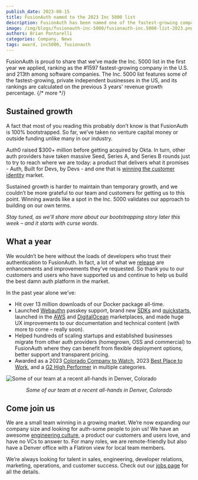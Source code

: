 ```yaml
---
publish_date: 2023-08-15
title: FusionAuth named to the 2023 Inc 5000 list
description: FusionAuth has been named one of the fastest-growing companies in the United States with 354% revenue growth in the past 3 years. 
image: /img/blogs/fusionauth-inc-5000/fusionauth-inc.5000-list-2023.png
authors: Brian Pontarelli
categories: Company, News
tags: award, inc5000, fusionauth
---
```

FusionAuth is proud to share that we’ve made the Inc. 5000 list in the first year we applied, ranking as the #1597 fastest-growing company in the U.S. and 213th among software companies. The Inc. 5000 list features some of the fastest-growing, private independent businesses in the US, and its rankings are calculated on the previous 3 years' revenue growth percentage. 
{/* more */}
## Sustained growth
A fact that most of you reading this probably don’t know is that FusionAuth is 100% bootstrapped. So far, we’ve taken no venture capital money or outside funding unlike many in our industry. 

Auth0 raised $300+ million before getting acquired by Okta. In turn, other auth providers have taken massive Seed, Series A, and Series B rounds just to try to reach where we are today: a product that delivers what it promises - Auth, Built for Devs, by Devs - and one that is [winning the customer identity](/blog/winning-customer-auth-market) market. 

Sustained growth is harder to maintain than temporary growth, and we couldn’t be more grateful to our team and customers for getting us to this point. Winning awards like a spot in the Inc. 5000 validates our approach to building on our own terms.

_Stay tuned, as we’ll share more about our bootstrapping story later this week – and it starts with curse words._ 

## What a year

We wouldn’t be here without the loads of developers who trust their authentication to FusionAuth. In fact, a lot of what we [release](/docs/release-notes/) are enhancements and improvements they’ve requested. So thank you to our customers and users who have supported us and continue to help us build the best damn auth platform in the market. 

In the past year alone we’ve: 

* Hit over 13 million downloads of our Docker package all-time. 
* Launched [Webauthn](/articles/authentication/webauthn-explained) passkey support, brand new [SDKs](/docs/v1/tech/client-libraries/) and [quickstarts](/docs/quickstarts/), launched in the [AWS](https://aws.amazon.com/marketplace/pp/prodview-65uhkzzoaqnwa) and [DigitalOcean](https://marketplace.digitalocean.com/apps/fusionauth) marketplaces, and made huge UX improvements to our documentation and technical content (with more to come – really soon).
* Helped hundreds of scaling startups and established businesses migrate from other auth providers (homegrown, OSS and commercial) to FusionAuth where they can benefit from flexible deployment options, better support and transparent pricing. 
* Awarded as a 2023 [Colorado Company to Watch](/blog/fusionauth-colorado-company-to-watch), 2023 [Best Place to Work](/blog/best-places-to-work), and a [G2 High Performer](/blog/fusionauth-g2-high-performer) in multiple categories. 

![Some of our team at a recent all-hands in Denver, Colorado](/img/blogs/fusionauth-inc-5000/fusionauth-team-2023.jpg)
_<p style="text-align: center;">Some of our team at a recent all-hands in Denver, Colorado</p>_

## Come join us

We are a small team winning in a growing market. We’re now expanding our company size and looking for auth-some people to join us! We have an awesome [engineering culture](https://console.dev/profiles/fusionauth), a product our customers and users love, and have no VCs to answer to. For many roles, we are remote-friendly but also have a Denver office with a Flatiron view for local team members.

We’re always looking for talent in sales, engineering, developer relations, marketing, operations, and customer success. Check out our [jobs page](/jobs) for all the details. 
